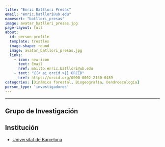 ```yaml
---
title: "Enric Batllori Presas"
email: "enric.batllori@ub.edu"  
namesort: "batllori_presas"
image: avatar_batllori_presas.jpg
page-layout: full
about: 
  id: person-profile
  template: trestles
  image-shape: round
  image: avatar_batllori_presas.jpg
  links:
    - icon: new-icon
      text: Email
      href: mailto:enric.batllori@ub.edu
    - text: "{{< ai orcid >}} ORCID"
      href: https://orcid.org/0000-0002-2130-0489
categories: [Dinámica forestal, Biogeografía, Dendroecología]
person_type: 'investigadores'
---
```

 
<hr>

:::{#person-profile}

## Grupo de Investigación


## Institución
- [Universitat de Barcelona](https://web.ub.edu/)

:::
